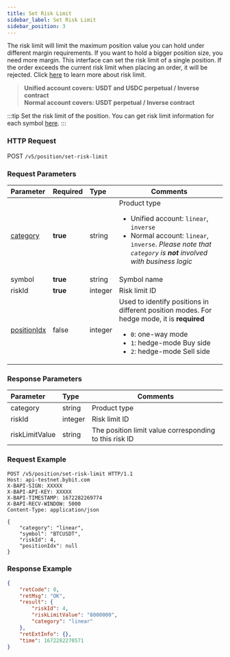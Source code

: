 ```yaml
---
title: Set Risk Limit
sidebar_label: Set Risk Limit
sidebar_position: 3
---
```


The risk limit will limit the maximum position value you can hold under different margin requirements. If you want to hold a bigger position size, you need more margin. This interface can set the risk limit of a single position. If the order exceeds the current risk limit when placing an order, it will be rejected. Click <a href="https://www.bybit.com/en-US/help-center/bybitHC_Article?language=en_US&id=000001164">here</a> to learn more about risk limit.
> **Unified account covers: USDT and USDC perpetual / Inverse contract**<br/>
> **Normal account covers: USDT perpetual / Inverse contract**

:::tip
Set the risk limit of the position. You can get risk limit information for each symbol [here](../market/risk-limit#).
:::

### HTTP Request
POST `/v5/position/set-risk-limit`

### Request Parameters
| Parameter | Required | Type | Comments|
|:----- |:-------|:-----|------ |
|[category](../enum#category) |**true** |string |Product type <ul><li>Unified account: `linear`, `inverse`</li><li>Normal account: `linear`, `inverse`. _Please note that `category` is **not** involved with business logic_</li></ul> |
|symbol |**true** |string |Symbol name|
|riskId |**true** |integer |Risk limit ID|
|[positionIdx](../enum#positionidx) |false |integer |Used to identify positions in different position modes. For hedge mode, it is **required**<ul><li>`0`: one-way mode</li><li>`1`: hedge-mode Buy side</li><li>`2`: hedge-mode Sell side</li></ul>|

### Response Parameters
| Parameter | Type | Comments|
|:----- |:-----|----- |
|category |string |Product type |
|riskId |integer |Risk limit ID |
|riskLimitValue |string |The position limit value corresponding to this risk ID |

### Request Example

```http
POST /v5/position/set-risk-limit HTTP/1.1
Host: api-testnet.bybit.com
X-BAPI-SIGN: XXXXX
X-BAPI-API-KEY: XXXXX
X-BAPI-TIMESTAMP: 1672282269774
X-BAPI-RECV-WINDOW: 5000
Content-Type: application/json

{
    "category": "linear",
    "symbol": "BTCUSDT",
    "riskId": 4,
    "positionIdx": null
}
```

### Response Example

```json
{
    "retCode": 0,
    "retMsg": "OK",
    "result": {
        "riskId": 4,
        "riskLimitValue": "8000000",
        "category": "linear"
    },
    "retExtInfo": {},
    "time": 1672282270571
}
```